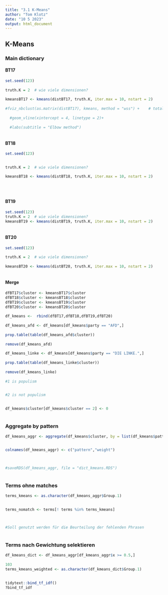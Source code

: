 ---
title: "3.1 K-Means"
author: "Tom Klotz"
date: "10 5 2023"
output: html_document
---
 

## K-Means
 
### Main dictionary
 
#### BT17
 

```{r}
 

set.seed(123)
 
truth.K = 2  # wie viele dimensionen?
 
kmeansBT17 <- kmeans(distBT17, truth.K, iter.max = 10, nstart = 2)
 
#fviz_nbclust(as.matrix(distBT17), kmeans, method = "wss") +    # total intra-cluster variation
 
  #geom_vline(xintercept = 4, linetype = 2)+
 
  #labs(subtitle = "Elbow method")
 

```
 
#### BT18
 
```{r}
 

set.seed(123)
 

truth.K = 2  # wie viele dimensionen?

kmeansBT18 <- kmeans(distBT18, truth.K, iter.max = 10, nstart = 2)
 

 

```
 
#### BT19
 
```{r}
 

set.seed(123)
truth.K = 2  # wie viele dimensionen?
kmeansBT19 <- kmeans(distBT19, truth.K, iter.max = 10, nstart = 2)
 

```
 
#### BT20

```{r}
set.seed(123)
 
truth.K = 2  # wie viele dimensionen?
 
kmeansBT20 <- kmeans(distBT20, truth.K, iter.max = 10, nstart = 2)
 
```
 
#### Merge
 

```{r}

dfBT17$cluster <- kmeansBT17$cluster
dfBT18$cluster <- kmeansBT18$cluster
dfBT19$cluster <- kmeansBT19$cluster
dfBT20$cluster <- kmeansBT20$cluster
 
df_kmeans <-  rbind(dfBT17,dfBT18,dfBT19,dfBT20)
 
df_kmeans_afd <- df_kmeans[df_kmeans$party == "AFD",] 
 
prop.table(table(df_kmeans_afd$cluster))
 
remove(df_kmeans_afd)
 
df_kmeans_linke <- df_kmeans[df_kmeans$party == "DIE LINKE.",] 
 
prop.table(table(df_kmeans_linke$cluster))
 
remove(df_kmeans_linke)
 
#1 is populism
 

#2 is not populism
 

df_kmeans$cluster[df_kmeans$cluster == 2] <- 0
 
```
 


### Aggregate by pattern
 

```{r}
 
df_kmeans_aggr <- aggregate(df_kmeans$cluster, by = list(df_kmeans$pattern), FUN = "mean")


colnames(df_kmeans_aggr) <- c("pattern","weight")

 

#saveRDS(df_kmeans_aggr, file = "dict_kmeans.RDS")
 

```
 

### Terms ohne matches
 
```{r}
 

terms_kmeans <- as.character(df_kmeans_aggr$Group.1)
 

terms_nomatch <- terms[! terms %in% terms_kmeans]
 


#Soll genutzt werden für die Beurteilung der fehlenden Phrasen 
 

```
 

### Terms nach Gewichtung selektieren
 
```{r}
 

df_kmeans_dict <- df_kmeans_aggr[df_kmeans_aggr$x >= 0.5,]
 
103
terms_kmeans_weighted <- as.character(df_kmeans_dict$Group.1)
 

```

```{r}
 

tidytext::bind_tf_idf()
?bind_tf_idf
 

```
 


